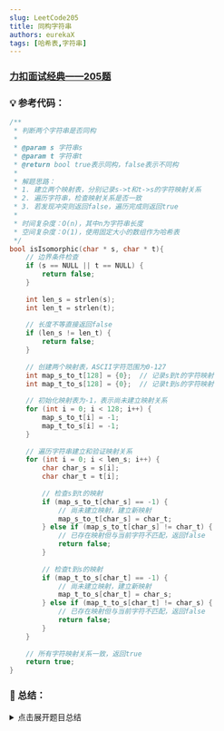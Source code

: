 ```yaml
---
slug: LeetCode205
title: 同构字符串
authors: eurekaX
tags: [哈希表,字符串]
---
```



### <B2>[力扣面试经典——205题](https://leetcode.cn/problems/isomorphic-strings/description/?envType=study-plan-v2&envId=top-interview-150 "力扣")</B2>

<!-- truncate -->


### 💡 参考代码：

```c
/**
 * 判断两个字符串是否同构
 * 
 * @param s 字符串s
 * @param t 字符串t
 * @return bool true表示同构，false表示不同构
 * 
 * 解题思路：
 * 1. 建立两个映射表，分别记录s->t和t->s的字符映射关系
 * 2. 遍历字符串，检查映射关系是否一致
 * 3. 若发现冲突则返回false，遍历完成则返回true
 * 
 * 时间复杂度：O(n)，其中n为字符串长度
 * 空间复杂度：O(1)，使用固定大小的数组作为哈希表
 */
bool isIsomorphic(char * s, char * t){
    // 边界条件检查
    if (s == NULL || t == NULL) {
        return false;
    }
    
    int len_s = strlen(s);
    int len_t = strlen(t);
    
    // 长度不等直接返回false
    if (len_s != len_t) {
        return false;
    }
    
    // 创建两个映射表，ASCII字符范围为0-127
    int map_s_to_t[128] = {0};  // 记录s到t的字符映射
    int map_t_to_s[128] = {0};  // 记录t到s的字符映射
    
    // 初始化映射表为-1，表示尚未建立映射关系
    for (int i = 0; i < 128; i++) {
        map_s_to_t[i] = -1;
        map_t_to_s[i] = -1;
    }
    
    // 遍历字符串建立和验证映射关系
    for (int i = 0; i < len_s; i++) {
        char char_s = s[i];
        char char_t = t[i];
        
        // 检查s到t的映射
        if (map_s_to_t[char_s] == -1) {
            // 尚未建立映射，建立新映射
            map_s_to_t[char_s] = char_t;
        } else if (map_s_to_t[char_s] != char_t) {
            // 已存在映射但与当前字符不匹配，返回false
            return false;
        }
        
        // 检查t到s的映射
        if (map_t_to_s[char_t] == -1) {
            // 尚未建立映射，建立新映射
            map_t_to_s[char_t] = char_s;
        } else if (map_t_to_s[char_t] != char_s) {
            // 已存在映射但与当前字符不匹配，返回false
            return false;
        }
    }
    
    // 所有字符映射关系一致，返回true
    return true;
}
```

### 📖 总结：

<details>
<summary>点击展开题目总结</summary>
# 🤔 同构字符串

---

## 1️⃣ 题目核心信息

🎯 **功能描述**：判断两个字符串是否同构，即字符串中字符之间能否建立一一对应的映射关系

📥 **输入输出**：
- **输入**：两个字符串 `s` 和 `t`
- **输出**：布尔值，表示两个字符串是否同构

---

## 2️⃣ 实现原理

💡 **核心思路**：使用哈希表建立双向字符映射关系，确保映射的一一对应性

📋 **实现步骤**：
1. 检查输入字符串的有效性和长度一致性
2. 创建两个哈希表分别记录 s→t 和 t→s 的字符映射关系
3. 遍历字符串，对每一对字符检查并建立映射关系
4. 发现映射冲突时返回 false，遍历完成返回 true

---

## 3️⃣ 关键点解析

### 🎯 代码技巧
- 使用固定大小数组模拟哈希表，提高访问效率
- 双向映射检查确保一一对应关系
- 初始化为-1表示未建立映射，避免与ASCII码值0冲突

## 4️⃣ 使用场景

### ✅ 适用情况：
- 字符串模式匹配问题
- 字符映射关系验证
- 密码学中的简单替换密码验证

### ⚠️ 前提条件：
- 输入为有效的ASCII字符串
- 两个字符串长度必须相等

## 5️⃣ 复杂度分析

- ⏱️ 时间复杂度：O(n)，其中 n 为字符串长度，只需遍历一次字符串

- 💾 空间复杂度：O(1)，使用固定大小的数组(128个元素)作为哈希表

## 6️⃣ 注意事项

### 🚩 边界情况：
- 输入为空指针
- 字符串长度不相等
- 空字符串情况

### 💥 易错点：
- 忘记检查双向映射导致映射不唯一
- 哈希表初始化值与有效ASCII码冲突
- 没有正确处理字符到数组索引的转换

## 7️⃣ 补充说明
以 `s = "paper"` 和 `t = "title"` 为例：
### 执行步骤详解
```c
// 输入: s = "paper", t = "title"
// 期望输出: true

bool isIsomorphic(char * s, char * t) {
    // 1. 初始化阶段
    // len_s = 5, len_t = 5 (长度相等，继续执行)
    
    // map_s_to_t[128] = {-1, -1, ..., -1}  // 所有元素初始化为-1
    // map_t_to_s[128] = {-1, -1, ..., -1}  // 所有元素初始化为-1
    
    // 2. 逐字符检查映射关系
    // i = 0: s[0]='p', t[0]='t'
    // map_s_to_t['p'] == -1 → 建立映射: map_s_to_t['p'] = 't'
    // map_t_to_s['t'] == -1 → 建立映射: map_t_to_s['t'] = 'p'
    
    // i = 1: s[1]='a', t[1]='i'
    // map_s_to_t['a'] == -1 → 建立映射: map_s_to_t['a'] = 'i'
    // map_t_to_s['i'] == -1 → 建立映射: map_t_to_s['i'] = 'a'
    
    // i = 2: s[2]='p', t[2]='t'
    // map_s_to_t['p'] == 't' → 映射一致，继续
    // map_t_to_s['t'] == 'p' → 映射一致，继续
    
    // i = 3: s[3]='e', t[3]='l'
    // map_s_to_t['e'] == -1 → 建立映射: map_s_to_t['e'] = 'l'
    // map_t_to_s['l'] == -1 → 建立映射: map_t_to_s['l'] = 'e'
    
    // i = 4: s[4]='r', t[4]='e'
    // map_s_to_t['r'] == -1 → 建立映射: map_s_to_t['r'] = 'e'
    // map_t_to_s['e'] == -1 → 建立映射: map_t_to_s['e'] = 'r'
    
    // 3. 所有字符检查完成，未发现冲突
    // 返回 true
}
```
### 映射关系总结
执行完成后建立的映射关系：

- s→t 映射: p→t, a→i, e→l, r→e
- t→s 映射: t→p, i→a, l→e, e→r
这个映射是一一对应的，每个字符都有唯一的映射目标，因此函数返回 `true`。

### 对比例子
如果输入是 `s = "foo"`, `t = "bar"`：

- i=0: f→b, b→f
- i=1: o→a, a→o
- i=2: o→r，但之前 o 已映射到 a，冲突！
此时 `map_s_to_t['o'] != 'r'`，函数返回 `false`。

</details>
